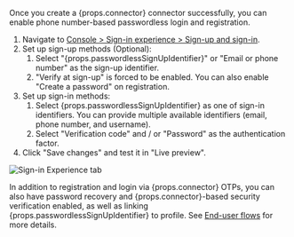 Once you create a {props.connector} connector successfully, you can enable phone number-based passwordless login and registration.

1. Navigate to [Console > Sign-in experience > Sign-up and sign-in](https://cloud.logto.io/to/sign-in-experience/sign-up-and-sign-in).
2. Set up sign-up methods (Optional):
   1. Select "{props.passwordlessSignUpIdentifier}" or "Email or phone number" as the sign-up identifier.
   2. "Verify at sign-up" is forced to be enabled. You can also enable "Create a password" on registration.
3. Set up sign-in methods:
   1. Select {props.passwordlessSignUpIdentifier} as one of sign-in identifiers. You can provide multiple available identifiers (email, phone number, and username).
   2. Select "Verification code" and / or "Password" as the authentication factor.
4. Click "Save changes" and test it in "Live preview".

<img src="/img/tutorial/sie-tab.png" alt="Sign-in Experience tab" />

In addition to registration and login via {props.connector} OTPs, you can also have password recovery and {props.connector}-based security verification enabled, as well as linking {props.passwordlessSignUpIdentifier} to profile. See [End-user flows](https://docs.logto.io/end-user-flows) for more details.
